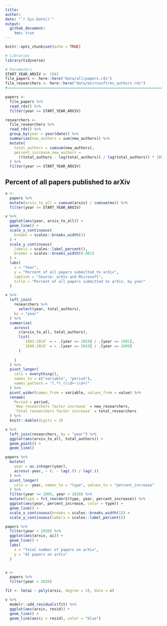 ```yaml
---
title: 
author: 
date: "`r Sys.Date()`"
output: 
  github_document:
    toc: true
---
```


```r
knitr::opts_chunk$set(echo = TRUE)
```

```r
# Libraries
library(tidyverse)

# Parameters
START_YEAR_ARXIV <- 1991
file_papers <- here::here("data/all/papers.rds")
file_researchers <- here::here("data/microsoft/ms_authors.rds")
#===============================================================================

papers <- 
  file_papers %>% 
  read_rds() %>% 
  filter(year >= START_YEAR_ARXIV)

researchers <-
  file_researchers %>% 
  read_rds() %>% 
  group_by(year = year(date)) %>% 
  summarize(new_authors = sum(new_authors)) %>% 
  mutate(
    total_authors = cumsum(new_authors),
    percent_increase_new_authors = 
      ((total_authors - lag(total_authors)) / lag(total_authors)) * 100
  ) %>% 
  filter(year >= START_YEAR_ARXIV)
```

## Percent of all papers published to arXiv
```r
v <-
  papers %>%
  mutate(arxiv_to_all = cumsum(arxiv) / cumsum(ms)) %>% 
  filter(year >= START_YEAR_ARXIV)

v %>% 
  ggplot(aes(year, arxiv_to_all)) +
  geom_line() +
  scale_x_continuous(
    breaks = scales::breaks_width(5)
  ) +
  scale_y_continuous(
    labels = scales::label_percent(),
    breaks = scales::breaks_width(0.001)
  ) +
  labs(
    x = "Year",
    y = "Percent of all papers submitted to arXiv",
    caption = "Source: arXiv and Microsoft",
    title = "Percent of all papers submitted to arXiv, by year"
  )
```

```r
v %>% 
  left_join(
    researchers %>% 
      select(year, total_authors), 
    by = "year"
  ) %>% 
  summarize(
    across(
      c(arxiv_to_all, total_authors), 
      list(
        `1991-2019` = ~ .[year == 2019] / .[year == 1991],
        `1999-2019` = ~ .[year == 2019] / .[year == 1999]
      )
      
    )
  ) %>% 
  pivot_longer(
    cols = everything(), 
    names_to = c("variable", "period"),
    names_pattern = "(.*)_(\\d+-\\d+)"
  ) %>% 
  pivot_wider(names_from = variable, values_from = value) %>% 
  rename(
    Period = period,
    `New researchers factor increase` = new_researchers,
    `Total researchers factor increase` = total_researchers
  ) %>% 
  knitr::kable(digits = 3)
```

```r
v %>% 
  left_join(researchers, by = "year") %>% 
  ggplot(aes(arxiv_to_all, total_authors)) +
  geom_point() +
  geom_line()
```

```r
papers %>% 
  mutate(
    year = as.integer(year),
    across(-year, ~ (. - lag(.)) / lag(.))
  ) %>% 
  pivot_longer(
    cols = -year, names_to = "type", values_to = "percent_increase"
  ) %>% 
  filter(year >= 2009, year < 2020) %>% 
  mutate(type = fct_reorder2(type, year, percent_increase)) %>% 
  ggplot(aes(year, percent_increase, color = type)) +
  geom_line() +
  scale_x_continuous(breaks = scales::breaks_width(1)) +
  scale_y_continuous(labels = scales::label_percent())
```

```r
papers %>% 
  filter(year < 2020) %>% 
  ggplot(aes(arxiv, ai)) +
  geom_line() +
  labs(
    x = "Total number of papers on arXiv",
    y = "AI papers on arXiv"
  )
```

```r

```

```r
v <-
  papers %>% 
  filter(year < 2020)

fit <- lm(ai ~ poly(arxiv, degree = 3), data = v)

v %>% 
  modelr::add_residuals(fit) %>% 
  ggplot(aes(arxiv, resid)) +
  geom_line() +
  geom_line(aes(y = resid), color = "blue")
```

